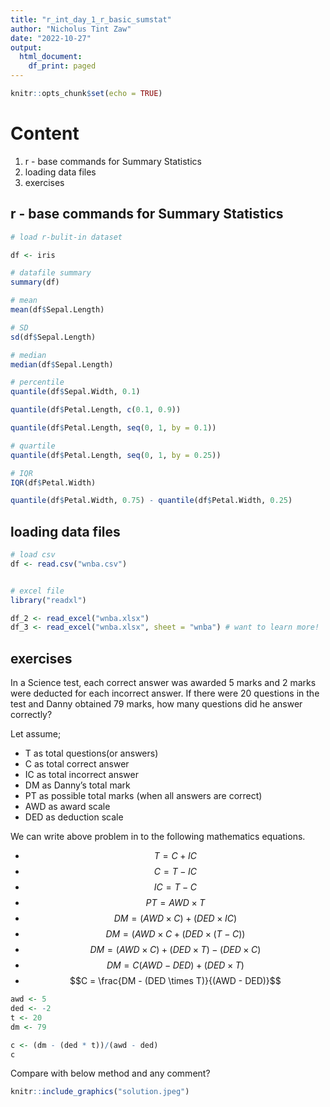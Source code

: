 ```yaml
---
title: "r_int_day_1_r_basic_sumstat"
author: "Nicholus Tint Zaw"
date: "2022-10-27"
output:
  html_document:
    df_print: paged
---
```


```r
knitr::opts_chunk$set(echo = TRUE)
```



# Content 

1. r - base commands for Summary Statistics 
1. loading data files  
1. exercises 





## r - base commands for Summary Statistics 

```r
# load r-bulit-in dataset 

df <- iris

# datafile summary 
summary(df)

# mean 
mean(df$Sepal.Length)

# SD
sd(df$Sepal.Length)

# median
median(df$Sepal.Length)

# percentile 
quantile(df$Sepal.Width, 0.1)

quantile(df$Petal.Length, c(0.1, 0.9))

quantile(df$Petal.Length, seq(0, 1, by = 0.1))

# quartile
quantile(df$Petal.Length, seq(0, 1, by = 0.25))

# IQR
IQR(df$Petal.Width)

quantile(df$Petal.Width, 0.75) - quantile(df$Petal.Width, 0.25)

```



## loading data files  

```r
# load csv 
df <- read.csv("wnba.csv")


# excel file 
library("readxl")

df_2 <- read_excel("wnba.xlsx") 
df_3 <- read_excel("wnba.xlsx", sheet = "wnba") # want to learn more!

```



## exercises 

In a Science test, each correct answer was awarded 5 marks and 2 marks were deducted for each incorrect answer. If there were 20 questions in the test and Danny obtained 79 marks, how many questions did he answer correctly? 


Let assume;

+ T as total questions(or answers) 
+ C as total correct answer 
+ IC as total incorrect answer 
+ DM as Danny's total mark
+ PT as possible total marks (when all answers are correct)
+ AWD as award scale 
+ DED as deduction scale 

We can write above problem in to the following mathematics equations. 

+ $$T = C + IC$$ 
+ $$C = T - IC$$
+ $$IC = T - C$$
+ $$PT = AWD \times T$$
+ $$DM = (AWD \times C) + (DED \times IC)$$
+ $$DM = (AWD \times C + (DED \times (T - C))$$
+ $$DM = (AWD \times C) + (DED \times T) - (DED \times C)$$
+ $$DM = C(AWD - DED) + (DED \times T)$$
+ $$C = \frac{DM - (DED \times T)}{(AWD - DED)}$$


```r

awd <- 5
ded <- -2
t <- 20
dm <- 79

c <- (dm - (ded * t))/(awd - ded)
c

```




Compare with below method and any comment?

```r

knitr::include_graphics("solution.jpeg")

```

